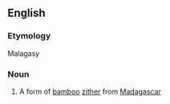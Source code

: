 ==English==

===Etymology===
Malagasy

===Noun===
{{wikipedia}}
{{en-noun}}

#{{musici}} A form of [[bamboo]] [[zither]] from [[Madagascar]]